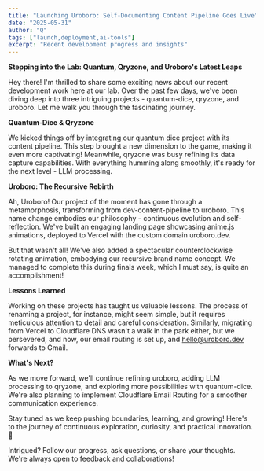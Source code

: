 ```yaml
---
title: "Launching Uroboro: Self-Documenting Content Pipeline Goes Live"
date: "2025-05-31"
author: "Q"
tags: ["launch,deployment,ai-tools"]
excerpt: "Recent development progress and insights"
---
```


**Stepping into the Lab: Quantum, Qryzone, and Uroboro's Latest Leaps**

Hey there! I'm thrilled to share some exciting news about our recent development work here at our lab. Over the past few days, we've been diving deep into three intriguing projects - quantum-dice, qryzone, and uroboro. Let me walk you through the fascinating journey.

**Quantum-Dice & Qryzone**

We kicked things off by integrating our quantum dice project with its content pipeline. This step brought a new dimension to the game, making it even more captivating! Meanwhile, qryzone was busy refining its data capture capabilities. With everything humming along smoothly, it's ready for the next level - LLM processing.

**Uroboro: The Recursive Rebirth**

Ah, Uroboro! Our project of the moment has gone through a metamorphosis, transforming from dev-content-pipeline to uroboro. This name change embodies our philosophy - continuous evolution and self-reflection. We've built an engaging landing page showcasing anime.js animations, deployed to Vercel with the custom domain uroboro.dev.

But that wasn't all! We've also added a spectacular counterclockwise rotating animation, embodying our recursive brand name concept. We managed to complete this during finals week, which I must say, is quite an accomplishment!

**Lessons Learned**

Working on these projects has taught us valuable lessons. The process of renaming a project, for instance, might seem simple, but it requires meticulous attention to detail and careful consideration. Similarly, migrating from Vercel to Cloudflare DNS wasn't a walk in the park either, but we persevered, and now, our email routing is set up, and hello@uroboro.dev forwards to Gmail.

**What's Next?**

As we move forward, we'll continue refining uroboro, adding LLM processing to qryzone, and exploring more possibilities with quantum-dice. We're also planning to implement Cloudflare Email Routing for a smoother communication experience.

Stay tuned as we keep pushing boundaries, learning, and growing! Here's to the journey of continuous exploration, curiosity, and practical innovation. 🥂

Intrigued? Follow our progress, ask questions, or share your thoughts. We're always open to feedback and collaborations!